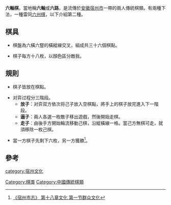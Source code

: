 '''六軸棋'''，當地稱'''六軸'''或'''六路'''，是流傳於[[安徽|安徽]][[宿州市|宿州市]]一帶的兩人傳統棋類。有兩種下法，一種雷同[[六州棋|六州棋]]，以下介紹第二種。

==棋具==

*棋盤為六橫六豎的橫縱線交叉，組成共三十六個棋點。

*棋子每方十八枚，以顏色區分敵我。
==規則==

*棋子皆放在棋點。

*对弈过程分三階段。
**'''放子'''：对弈双方依次将己子放入空棋點，將手上的棋子放完進入下一階段。
**'''逼子'''：兩人各選一枚敵子移出遊戲，然後開始走棋。
**'''走子'''：由後手方開始輪流移動己棋，沿縱橫線一格。當己方無棋可走，就須移除一枚己棋。

*當一方棋子先剩下六枚，另一方獲勝<ref>[http://60.166.6.242:8080/was40/detail?record=2&channelid=24407 《宿州市志》 第十八章文化 第一节群众文化]{{Dead link|date=2020年2月 |bot=InternetArchiveBot |fix-attempted=yes }}</ref>。

==參考==
<div class="references-small">
<references/>
</div>

[[Category:棋类|Category:棋类]]
[[category:宿州文化|category:宿州文化]]
[[Category:中國傳統棋類|Category:中國傳統棋類]]